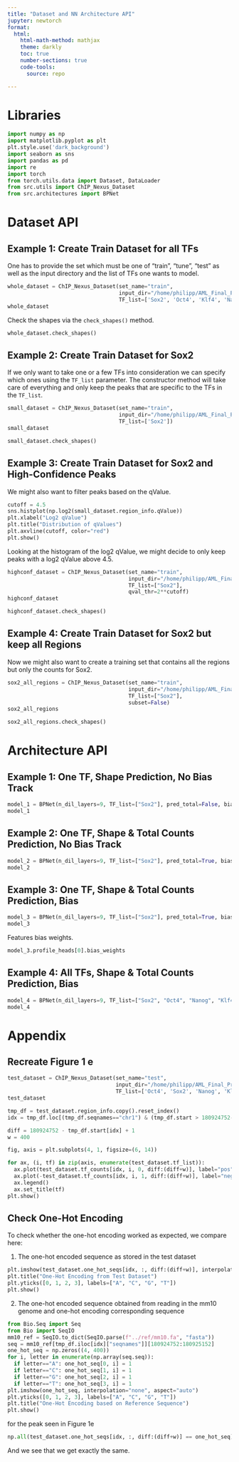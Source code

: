 ```yaml
---
title: "Dataset and NN Architecture API"
jupyter: newtorch
format:
  html:
    html-math-method: mathjax
    theme: darkly
    toc: true
    number-sections: true
    code-tools:
      source: repo

---
```


# Libraries

```python
import numpy as np
import matplotlib.pyplot as plt
plt.style.use('dark_background')
import seaborn as sns
import pandas as pd
import re
import torch
from torch.utils.data import Dataset, DataLoader
from src.utils import ChIP_Nexus_Dataset
from src.architectures import BPNet
```

# Dataset API

## Example 1: Create Train Dataset for all TFs

One has to provide the set which must be one of "train", "tune", "test" as well as the input directory and the list of TFs one wants to model.

```python
whole_dataset = ChIP_Nexus_Dataset(set_name="train", 
                                   input_dir="/home/philipp/AML_Final_Project/output_correct/", 
                                   TF_list=['Sox2', 'Oct4', 'Klf4', 'Nanog'])
whole_dataset
```

Check the shapes via the `check_shapes()` method.

```python
whole_dataset.check_shapes()
```

## Example 2: Create Train Dataset for Sox2 

If we only want to take one or a few TFs into consideration we can specify which ones using the `TF_list` parameter. The constructor method will take care of everything and only keep the peaks that are specific to the TFs in the `TF_list`.

```python
small_dataset = ChIP_Nexus_Dataset(set_name="train", 
                                   input_dir="/home/philipp/AML_Final_Project/output_correct/", 
                                   TF_list=['Sox2'])
small_dataset
```

```python
small_dataset.check_shapes()
```

## Example 3: Create Train Dataset for Sox2 and High-Confidence Peaks

We might also want to filter peaks based on the qValue.

```python
cutoff = 4.5
sns.histplot(np.log2(small_dataset.region_info.qValue))
plt.xlabel("Log2 qValue")
plt.title("Distribution of qValues")
plt.axvline(cutoff, color="red")
plt.show()
```

Looking at the histogram of the log2 qValue, we might decide to only keep peaks with a log2 qValue above 4.5.

```python
highconf_dataset = ChIP_Nexus_Dataset(set_name="train", 
                                      input_dir="/home/philipp/AML_Final_Project/output_correct/", 
                                      TF_list=["Sox2"],
                                      qval_thr=2**cutoff)
highconf_dataset
```

```python
highconf_dataset.check_shapes()
```

## Example 4: Create Train Dataset for Sox2 but keep all Regions

Now we might also want to create a training set that contains all the regions but only the counts for Sox2.

```python
sox2_all_regions = ChIP_Nexus_Dataset(set_name="train", 
                                      input_dir="/home/philipp/AML_Final_Project/output_correct/", 
                                      TF_list=["Sox2"], 
                                      subset=False)
sox2_all_regions
```

```python
sox2_all_regions.check_shapes()
```

# Architecture API

## Example 1: One TF, Shape Prediction, No Bias Track

```python
model_1 = BPNet(n_dil_layers=9, TF_list=["Sox2"], pred_total=False, bias_track=False)
model_1
```

## Example 2: One TF, Shape & Total Counts Prediction, No Bias Track

```python
model_2 = BPNet(n_dil_layers=9, TF_list=["Sox2"], pred_total=True, bias_track=False)
model_2
```

## Example 3: One TF, Shape & Total Counts Prediction, Bias

```python
model_3 = BPNet(n_dil_layers=9, TF_list=["Sox2"], pred_total=True, bias_track=True)
model_3
```

Features bias weights.

```python
model_3.profile_heads[0].bias_weights
```

## Example 4: All TFs, Shape & Total Counts Prediction, Bias

```python
model_4 = BPNet(n_dil_layers=9, TF_list=["Sox2", "Oct4", "Nanog", "Klf4"], pred_total=True, bias_track=True)
model_4
```

# Appendix

## Recreate Figure 1 e

```python
test_dataset = ChIP_Nexus_Dataset(set_name="test", 
                                  input_dir="/home/philipp/AML_Final_Project/output_correct/", 
                                  TF_list=['Oct4', 'Sox2', 'Nanog', 'Klf4'])
test_dataset
```

```python
tmp_df = test_dataset.region_info.copy().reset_index()
idx = tmp_df.loc[(tmp_df.seqnames=="chr1") & (tmp_df.start > 180924752-1000) & (tmp_df.end < 180925152+1000)].index.to_numpy()[0]

diff = 180924752 - tmp_df.start[idx] + 1
w = 400

fig, axis = plt.subplots(4, 1, figsize=(6, 14))

for ax, (i, tf) in zip(axis, enumerate(test_dataset.tf_list)):
  ax.plot(test_dataset.tf_counts[idx, i, 0, diff:(diff+w)], label="pos")
  ax.plot(-test_dataset.tf_counts[idx, i, 1, diff:(diff+w)], label="neg")
  ax.legend()
  ax.set_title(tf)
plt.show()
```

## Check One-Hot Encoding

To check whether the one-hot encoding worked as expected, we compare here:

1) The one-hot encoded sequence as stored in the test dataset

```python
plt.imshow(test_dataset.one_hot_seqs[idx, :, diff:(diff+w)], interpolation="none", aspect="auto")
plt.title("One-Hot Encoding from Test Dataset")
plt.yticks([0, 1, 2, 3], labels=["A", "C", "G", "T"])
plt.show()
```

2) The one-hot encoded sequence obtained from reading in the mm10 genome and one-hot encoding corresponding sequence

```python
from Bio.Seq import Seq
from Bio import SeqIO
mm10_ref = SeqIO.to_dict(SeqIO.parse(f"../ref/mm10.fa", "fasta"))
seq = mm10_ref[tmp_df.iloc[idx]["seqnames"]][180924752:180925152]
one_hot_seq = np.zeros((4, 400))
for i, letter in enumerate(np.array(seq.seq)):
  if letter=="A": one_hot_seq[0, i] = 1
  if letter=="C": one_hot_seq[1, i] = 1
  if letter=="G": one_hot_seq[2, i] = 1
  if letter=="T": one_hot_seq[3, i] = 1
plt.imshow(one_hot_seq, interpolation="none", aspect="auto")
plt.yticks([0, 1, 2, 3], labels=["A", "C", "G", "T"])
plt.title("One-Hot Encoding based on Reference Sequence")
plt.show()
```

for the peak seen in Figure 1e

```python
np.all(test_dataset.one_hot_seqs[idx, :, diff:(diff+w)] == one_hot_seq)
```

And we see that we get exactly the same.